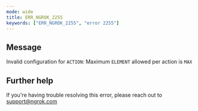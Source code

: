 ```yaml
---
mode: wide
title: ERR_NGROK_2255
keywords: ["ERR_NGROK_2255", "error 2255"]
---
```


## Message

Invalid configuration for `ACTION`: Maximum `ELEMENT` allowed per action is `MAX`

## Further help

If you're having trouble resolving this error, please reach out to [support@ngrok.com](mailto:support@ngrok.com?subject=Help%20with%20ERR_NGROK_2255)
